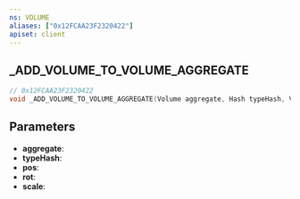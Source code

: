 ```yaml
---
ns: VOLUME
aliases: ["0x12FCAA23F2320422"]
apiset: client
---
```

## _ADD_VOLUME_TO_VOLUME_AGGREGATE

```c
// 0x12FCAA23F2320422
void _ADD_VOLUME_TO_VOLUME_AGGREGATE(Volume aggregate, Hash typeHash, Vector3 pos, Vector3 rot, Vector3 scale);
```


## Parameters
* **aggregate**:
* **typeHash**:
* **pos**:
* **rot**:
* **scale**: